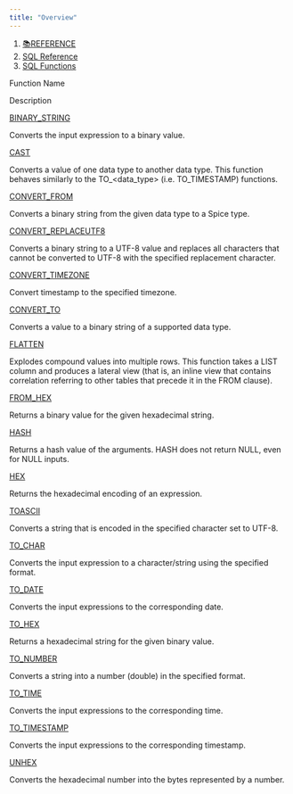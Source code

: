 ```yaml
---
title: "Overview"
---
```


1. [📚REFERENCE](/reference)
2. [SQL Reference](/reference/sql-reference)
3. [SQL Functions](/reference/sql-reference/all-functions)

Function Name

Description

[BINARY\_STRING](/reference/sql-reference/all-functions/conversion/binary_string)

Converts the input expression to a binary value.

[CAST](/reference/sql-reference/all-functions/conversion/cast)

Converts a value of one data type to another data type. This function behaves similarly to the TO\_\<data\_type> (i.e. TO\_TIMESTAMP) functions.

[CONVERT\_FROM](/reference/sql-reference/all-functions/conversion/convert_from)

Converts a binary string from the given data type to a Spice type.

[CONVERT\_REPLACEUTF8](/reference/sql-reference/all-functions/conversion/convert_replaceutf8)

Converts a binary string to a UTF-8 value and replaces all characters that cannot be converted to UTF-8 with the specified replacement character.

[CONVERT\_TIMEZONE](/reference/sql-reference/all-functions/conversion/convert_timezone)

Convert timestamp to the specified timezone.

[CONVERT\_TO](/reference/sql-reference/all-functions/conversion/convert_to)

Converts a value to a binary string of a supported data type.

[FLATTEN](/reference/sql-reference/all-functions/conversion/flatten)

Explodes compound values into multiple rows. This function takes a LIST column and produces a lateral view (that is, an inline view that contains correlation referring to other tables that precede it in the FROM clause).

[FROM\_HEX](/reference/sql-reference/all-functions/conversion/from_hex)

Returns a binary value for the given hexadecimal string.

[HASH](/reference/sql-reference/all-functions/conversion/hash)

Returns a hash value of the arguments. HASH does not return NULL, even for NULL inputs.

[HEX](/reference/sql-reference/all-functions/string/hex)

Returns the hexadecimal encoding of an expression.

[TOASCII](/reference/sql-reference/all-functions/conversion/toascii)

Converts a string that is encoded in the specified character set to UTF-8.

[TO\_CHAR](/reference/sql-reference/all-functions/conversion/to_char)

Converts the input expression to a character/string using the specified format.

[TO\_DATE](/reference/sql-reference/all-functions/conversion/to_date)

Converts the input expressions to the corresponding date.

[TO\_HEX](/reference/sql-reference/all-functions/conversion/to_hex)

Returns a hexadecimal string for the given binary value.

[TO\_NUMBER](/reference/sql-reference/all-functions/conversion/to_number)

Converts a string into a number (double) in the specified format.

[TO\_TIME](/reference/sql-reference/all-functions/date-time/to_time)

Converts the input expressions to the corresponding time.

[TO\_TIMESTAMP](/reference/sql-reference/all-functions/conversion/to_timestamp)

Converts the input expressions to the corresponding timestamp.

[UNHEX](/reference/sql-reference/all-functions/binary/unhex)

Converts the hexadecimal number into the bytes represented by a number.
